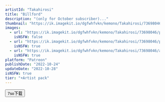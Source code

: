 ```yaml
---
artistId: "Takahirosi"
title: "Billford"
description: "(only for October subscriber)..."
thumbnail: "https://ik.imagekit.io/dgfwhfvkn/kemono/Takahirosi/73698046/p5_3_ori_1_YaSI8wovl.avif?updatedAt=1736823957015"
images:
  - url: "https://ik.imagekit.io/dgfwhfvkn/kemono/Takahirosi/73698046/p5_3_ori_1_YaSI8wovl.avif?updatedAt=1736823957015"
    isNSFW: false
  - url: "https://ik.imagekit.io/dgfwhfvkn/kemono/Takahirosi/73698046/p5_3_ori_7_OLrtd4kYO.avif?updatedAt=1736823957974"
    isNSFW: true
  - url: "https://ik.imagekit.io/dgfwhfvkn/kemono/Takahirosi/73698046/app_p5_3_ori_11_20250104015533724_y03wbOJQ5.avif?updatedAt=1736823779867"
    isNSFW: true
platform: "Patreon"
publishDate: "2022-10-24"
updateDate: "2022-10-28"
isNSFW: true
tier: "+Artist pack"
---
```



<Button
      isExternal
      isBlock
      variant="flat"
      color="foreground"
      as={Link}
      href="https://pan.7so.top/f/3QBzC2/_3_BILLFORD.7z"
    >
      7so下载
    </Button>